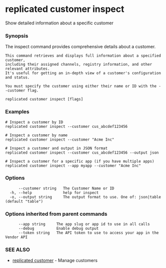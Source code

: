 # replicated customer inspect

Show detailed information about a specific customer

### Synopsis

The inspect command provides comprehensive details about a customer.

	This command retrieves and displays full information about a specified customer,
	including their assigned channels, registry information, and other relevant attributes.
	It's useful for getting an in-depth view of a customer's configuration and status.

	You must specify the customer using either their name or ID with the --customer flag.

```
replicated customer inspect [flags]
```

### Examples

```
# Inspect a customer by ID
replicated customer inspect --customer cus_abcdef123456

# Inspect a customer by name
replicated customer inspect --customer "Acme Inc"

# Inspect a customer and output in JSON format
replicated customer inspect --customer cus_abcdef123456 --output json

# Inspect a customer for a specific app (if you have multiple apps)
replicated customer inspect --app myapp --customer "Acme Inc"
```

### Options

```
      --customer string   The Customer Name or ID
  -h, --help              help for inspect
  -o, --output string     The output format to use. One of: json|table (default "table")
```

### Options inherited from parent commands

```
      --app string     The app slug or app id to use in all calls
      --debug          Enable debug output
      --token string   The API token to use to access your app in the Vendor API
```

### SEE ALSO

* [replicated customer](replicated-cli-customer)	 - Manage customers

